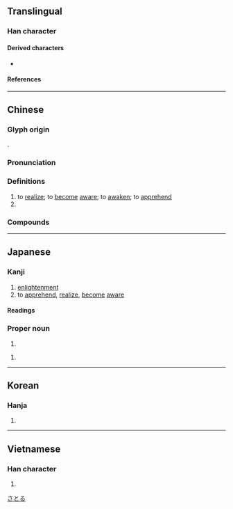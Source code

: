 {{character info}}
==Translingual==

===Han character===
{{Han char|rn=61|rad=心|as=07|sn=10|four=91061|canj=PMMR|ids=⿰忄吾}}

====Derived characters====
* {{l|mul|[[𭉰]], [[𮢬]], [[𡩺]], [[𦷮]], [[𥧝]], [[𩄭]], [[𮒽]]}}

====References====
{{Han ref|kx=0388.050|dkj=10680|dj=0720.200|hdz=42303.040|uh=609F}}

----

==Chinese==
{{zh-forms|alt=寤,晤}}

===Glyph origin===
{{Han etym}}
{{Han compound|心|alt1=忄|吾|ls=psc|c1=s|c2=p}}.

===Pronunciation===
{{zh-pron
|m=wù
|m-s=
|c=ng6
|c-t=
|g=
|h=pfs=ngu
|j=
|mb=ngū
|md=nguô
|mn=qz,tw,xm:ngō͘/twv,zz:gō͘
|mn-t=
|w=3ngu
|x=
|mc=y
|oc=y
|cat=v
}}

===Definitions===
{{zh-hanzi}}

# to [[realize]]; to [[become]] [[aware]]; to [[awaken]]; to [[apprehend]]
# {{surname|zh}}

===Compounds===
{{zh-der|不悟|了悟|參悟|執迷不悟|夙悟|大徹大悟|大悟|大澈大悟|妙悟|孫悟空|小悟|幡然悔悟|弗悟|徹悟|恍然大悟|悔悟|悟出|悟性|悟禪|悟道|悟頭詩|感悟|慧悟|憬悟|才悟|明悟|曉悟|會悟|朗悟|機悟|沙悟淨|漸悟|澈悟|猛然大悟|玄悟|省悟|瞭悟|神悟|穎悟|穎悟絕人|穎悟絕倫|精悟玄鑒|翻然悔悟|至死不悟|覺悟|解悟|豁然大悟|豁然省悟|豁然開悟|跕鳶之悟|醒悟|開悟|頓悟|頓悟前非|領悟|達悟}}

----

==Japanese==

===Kanji===
{{ja-kanji|grade=c|rs=心07}}

# [[enlightenment]]
# to [[apprehend]], [[realize]], [[become]] [[aware]]

====Readings====
{{ja-readings
|goon=ぐ
|kanon=ご
|kun=さと-る, さとり-
}}

===Proper noun===
{{ja-pos|proper|さとる}}

# {{given name|ja|male}}

{{ja-pos|proper|さとし}}

# {{given name|ja|male}}

[[Category:Japanese male given names|さとる]]

----

==Korean==

===Hanja===
{{ko-hanja|hangeul=오|eumhun=|rv=o|mr=o|y=o}}

# {{rfdef|ko|sort=心07}}

----

==Vietnamese==

===Han character===
{{vi-readings|reading=ngộ|rs=心07}}

# {{rfdef|vi|sort=心07}}